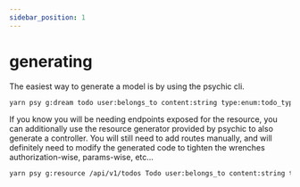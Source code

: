 ```yaml
---
sidebar_position: 1
---
```



# generating

The easiest way to generate a model is by using the psychic cli.

```bash
yarn psy g:dream todo user:belongs_to content:string type:enum:todo_types:one_time,recurring
```

If you know you will be needing endpoints exposed for the resource, you can additionally use the resource generator provided by psychic to also generate a controller. You will still need to add routes manually, and will definitely need to modify the generated code to tighten the wrenches authorization-wise, params-wise, etc...

```bash
yarn psy g:resource /api/v1/todos Todo user:belongs_to content:string type:enum:todo_types:one_time,recurring
```
